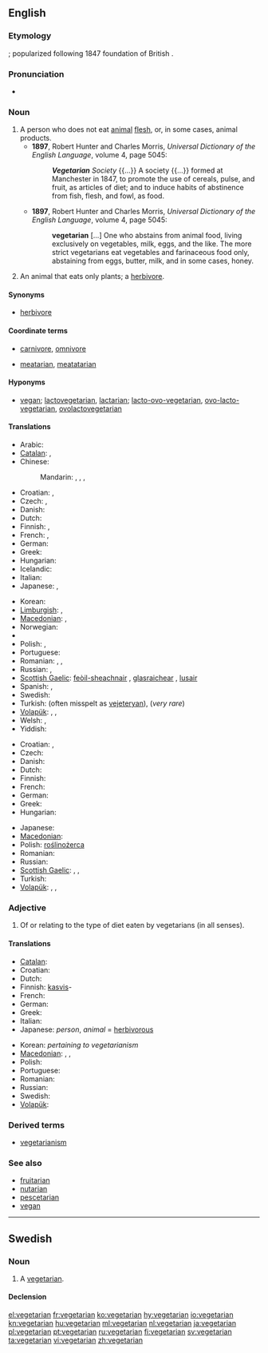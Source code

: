 {{wikipedia|vegetarianism}}
==English==

===Etymology===
{{suffix|vegetable|arian}}; popularized following 1847 foundation of British {{w|Vegetarian Society}}.

===Pronunciation===
* {{rhymes|ɛəriən}}

===Noun===
{{en-noun}}

<!-- There has been a kind of tug-of-war about the definitions of this article. According to other dictionaries the term "vegetarian" is a generic term covering many kinds of people that avoid animal products in their diet, including vegans, lactovegetarians, pescetarians etc. The definition below is written from that starting point. Before rushing to rewriting the article once again, please check at least three other dictionaries. -->
# A person who does not eat [[animal]] [[flesh]], or, in some cases, animal products.
#* '''1897''', Robert Hunter and Charles Morris, ''Universal Dictionary of the English Language'', volume 4, page 5045:
#*: '''''Vegetarian''' Society'' {{...}} A society {{...}} formed at Manchester in 1847, to promote the use of cereals, pulse, and fruit, as articles of diet; and to induce habits of abstinence from fish, flesh, and fowl, as food.
#* '''1897''', Robert Hunter and Charles Morris, ''Universal Dictionary of the English Language'', volume 4, page 5045:
#*: '''vegetarian''' [...] One who abstains from animal food, living exclusively on vegetables, milk, eggs, and the like. The more strict vegetarians eat vegetables and farinaceous food only, abstaining from eggs, butter, milk, and in some cases, honey.
# An animal that eats only plants; a [[herbivore]].

====Synonyms====
* {{sense|animal that eats only plants}} [[herbivore]] {{qualifier|standard term}}

====Coordinate terms====
* {{sense|animal that eats only plants}} [[carnivore]], [[omnivore]]
* {{sense|person that eats only plants}} [[meatarian]], [[meatatarian]]

====Hyponyms====
* {{sense|person who does not eat animals}} [[vegan]]; [[lactovegetarian]], [[lactarian]]; [[lacto-ovo-vegetarian]], [[ovo-lacto-vegetarian]], [[ovolactovegetarian]]

====Translations====
{{trans-top|person who does not eat any animal flesh}}
* Arabic: {{t|ar|نباتي|alt=نَباتيّ|tr=nabaatiyy}}
* [[Catalan]]: {{t|ca|vegetarià|m}}, {{t|ca|vegetariana|f}}
* Chinese:
*: Mandarin: {{t|cmn|素食主義者|sc=Hani}}, {{t|cmn|素食主义者|tr=sùshízhǔyìzhě|sc=Hani}}, {{t|cmn|素食者|tr=sùshízhě|sc=Hani}}, {{t|cmn|吃素的人|tr=chīsù de rén|sc=Hani}}
* Croatian: {{t-|hr|vegetarijanac|m|alt=vegetarijánac}}, {{t-|hr|vegetarijanka|f|alt=vegetarìjānka}}
* Czech: {{t+|cs|vegetarián|m}}, {{t-|cs|vegetariánka|f}}
* Danish: {{t-|da|vegetar}}
* Dutch: {{t-|nl|vegetariër|m}}
* Finnish: {{t+|fi|kasvissyöjä}}, {{t+|fi|vegetaristi}}
* French: {{t+|fr|végétarien|m}}, {{t+|fr|végétarienne|f}}
* German: {{t+|de|Vegetarier|m}}
* Greek: {{t+|el|χορτοφάγος|m|f|tr=chortofágos}}
* Hungarian: {{t+|hu|vegetáriánus}}
* Icelandic: {{t+|is|grænmetisæta}}
* Italian: {{t+|it|vegetariano|m}}
* Japanese: {{t|ja|菜食主義者|tr=さいしょくしゅぎしゃ, saishoku-shugi-sha}}, {{t|ja|ベジタリアン|tr=bejitarian}}
{{trans-mid}}
* Korean: {{t+|ko|채식주의자|tr=chaesikjuuija|sc=Hang}}
* [[Limburgish]]: {{t|li|greunsaeter|xs=Limburgish}}, {{t|li|gruuensaeter|xs=Limburgish}}
* [[Macedonian]]: {{t|mk|вегетаријанец|m|tr=vegetarijánec}}, {{t|mk|вегетаријанка|f|tr=vegetarijánka}}
* Norwegian: {{t|no|vegetarianer}}
* {{trreq|fa}}
* Polish: {{t+|pl|wegetarianin|m}}, {{t+|pl|wegetarianka|f}}
* Portuguese: {{t+|pt|vegetariano}}
* Romanian: {{t|ro|vegetariană}}, {{t-|ro|vegetarian}}, {{t-|ro|vegetarian|m}}
* Russian: {{t+|ru|вегетарианец|m|tr=vegetariánec}}, {{t|ru|вегетарианка|f|tr=vegetariánka}}
* [[Scottish Gaelic]]: [[feòil-sheachnair]] {{m}}, [[glasraichear]] {{m}}, [[lusair]] {{m}}
* Spanish: {{t-|es|vegetariano|m}}, {{t-|es|vegetariana|f}}
* Swedish: {{t+|sv|vegetarian|c}}
* Turkish: {{t|tr|vejetaryen}} (often misspelt as [[vejeteryan]]), {{t|tr|etyemez}} (''very rare'')
* [[Volapük]]: {{qualifier|male or female}} {{t|vo|härbatiman}}, {{qualifier|male}} {{t|vo|hihärbatiman}}, {{qualifier|female}} {{t|vo|jihärbatiman}}
* Welsh: {{t|cy|llysieuwr|m|xs=Welsh}}, {{t|cy|llysieuwraig|f|xs=Welsh}}
* Yiddish: {{t|yi|וועגעטאַריער|tr=wegetarier|xs=Yiddish}}
{{trans-bottom}}

{{trans-top|plant-eating animal}}
* Croatian: {{t-|hr|biljojed|m|alt=bȉljojēd}}, {{t-|hr|biljožder|m|alt=bȉljožder}}
* Czech: {{t-|cs|býložravec|m}}
* Danish: {{t|da|planteæder|c}}
* Dutch: {{t+|nl|herbivoor|m}}
* Finnish: {{t+|fi|kasvinsyöjä}}
* French: {{t+|fr|herbivore|m|f}}
* German: {{t+|de|Pflanzenfresser|m}}
* Greek: {{t|el|φυτοφάγο|n|tr=fytofágo}}
* Hungarian: {{t|hu|növényevő}}
{{trans-mid}}
* Japanese: {{t|ja|草食|tr=sōshoku}}
* [[Macedonian]]: {{t|mk|тревопасно|n|tr=trevopásno}}
* Polish: [[roślinożerca]]
* Romanian: {{t|ro|ierbivor|m}}
* Russian: {{t|ru|травоядное|n|tr=travojádnoje}}
* [[Scottish Gaelic]]: {{t-|gd|feòil-sheachnair|m|xs=Scottish Gaelic}}, {{t-|gd|lusair|m|xs=Scottish Gaelic}}, {{t-|gd|glasraichear|m|xs=Scottish Gaelic}}
* Turkish: {{t|tr|otçul}}
* [[Volapük]]: {{qualifier|male or female}} {{t|vo|planifidaf}}, {{qualifier|male}} {{t|vo|planihifidaf}}, {{qualifier|female}} {{t|vo|planijifidaf}}
{{trans-bottom}}

===Adjective===
{{en-adj|-}}

# Of or relating to the type of diet eaten by vegetarians (in all senses).

====Translations====
{{trans-top|relating to the type of diet eaten by vegetarians}}
* [[Catalan]]: {{t|ca|vegetarià}}
* Croatian: {{t-|hr|vegetrijanski|alt=vegetarìjānskī}}
* Dutch: {{t+|nl|vegetarisch}}
* Finnish: [[kasvis]]-
* French: {{t+|fr|végétarien}}
* German: {{t-|de|vegetarisch}}
* Greek: {{t|el|χορτοφαγικός|m|tr=chortofagikós}}
* Italian: {{t+|it|vegetariano}}
* Japanese: {{t|ja|菜食主義の|tr=saishoku-shugi-no}} ''person'', {{t|ja|草食の|tr=sōshoku-no}} ''animal'' = [[herbivorous]]
{{trans-mid}}
* Korean: {{t|ko|채식주의의|tr=chaesikjuui-ui|sc=Hang}} ''pertaining to vegetarianism''
* [[Macedonian]]: {{t-|mk|вегетаријански|m|tr=vegetarijánski}}, {{t|mk|вегетаријанска|f|tr=vegetarijánska}}, {{t|mk|вегетаријанско|n|tr=vegetarijánsko}}
* Polish: {{t+|pl|wegetariański|m}}
* Portuguese: {{t+|pt|vegetariano}}
* Romanian: {{t|ro|vegetarial|m}}
* Russian: {{t|ru|вегетарианский|tr=vegetariánskij}}
* Swedish: {{t+|sv|vegetarisk}}
* [[Volapük]]: {{t|vo|härbatimik}}
{{trans-bottom}}

===Derived terms===
* [[vegetarianism]]

===See also===
* [[fruitarian]]
* [[nutarian]]
* [[pescetarian]]
* [[vegan]]

----

==Swedish==

===Noun===
{{sv-noun|g=c}}

# A [[#Noun|vegetarian]].

====Declension====
{{sv-noun-reg-r-c|2=vegetariane}}

[[el:vegetarian]]
[[fr:vegetarian]]
[[ko:vegetarian]]
[[hy:vegetarian]]
[[io:vegetarian]]
[[kn:vegetarian]]
[[hu:vegetarian]]
[[ml:vegetarian]]
[[nl:vegetarian]]
[[ja:vegetarian]]
[[pl:vegetarian]]
[[pt:vegetarian]]
[[ru:vegetarian]]
[[fi:vegetarian]]
[[sv:vegetarian]]
[[ta:vegetarian]]
[[vi:vegetarian]]
[[zh:vegetarian]]